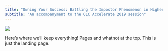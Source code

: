```yaml
---
title: "Owning Your Success: Battling the Impostor Phenomenon in Higher Education"
subtitle: "An accompanyment to the OLC Accelerate 2019 session"
---
```


![](fake.jpg) <!-- Source: https://unsplash.com/photos/kRaGJ42jfHI -->

Here's where we'll keep everything! Pages and whatnot at the top. This is just the landing page.
